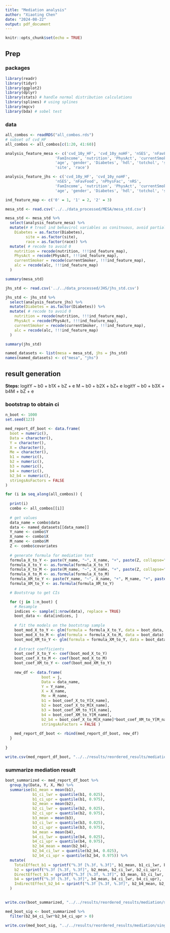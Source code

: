 ```yaml
---
title: "Mediation analysis"
author: "Xiaoting Chen"
date: "2024-08-22"
output: pdf_document
---
```


```r
knitr::opts_chunk$set(echo = TRUE)
```



## Prep

### packages
```r
library(readr)
library(tidyr)
library(ggplot2)
library(dplyr)
library(stats) # handle normal distribution calculations
library(splines) # using splines
library(mgcv)
library(bda) # sobel test
```

### data

```r
all_combos <- readRDS("all_combos.rds") 
# subset of cvd_HF
all_combos <- all_combos[c(1:20, 41:60)]
```

```r
analysis_feature_mesa <- c('cvd_10y_HF', 'cvd_10y_noHF', 'nSES', 'nFavFood', 'nPhysFac', 'nRS',
                      'FamIncome', 'nutrition', 'PhysAct', 'currentSmoker', 'alc',
                      'age', 'gender', 'Diabetes', 'hdl', 'totchol', 'sbp',
                      'site', 'race')

analysis_feature_jhs <- c('cvd_10y_HF', 'cvd_10y_noHF', 
                      'nSES', 'nFavFood', 'nPhysFac', 'nRS',
                      'FamIncome', 'nutrition', 'PhysAct', 'currentSmoker', 'alc',
                      'age', 'gender', 'Diabetes', 'hdl', 'totchol', 'sbp')

ind_feature_map <- c('0' = 1, '1' = 2, '2' = 3)
```

```r
mesa_std <- read.csv('../../data_processed/MESA/mesa_std.csv')

mesa_std <- mesa_std %>%
  select(analysis_feature_mesa) %>%
  mutate(# # treat ind behavirol variables as conitnuous, avoid partial significant 
    Diabetes = as.factor(Diabetes),
         site = as.factor(site),
         race = as.factor(race)) %>%
  mutate( # recode to avoid 0
    nutrition = recode(nutrition, !!!ind_feature_map),
    PhysAct = recode(PhysAct, !!!ind_feature_map),
    currentSmoker = recode(currentSmoker, !!!ind_feature_map),
    alc = recode(alc, !!!ind_feature_map)
  )

```

```r
summary(mesa_std)
```

```r
jhs_std <- read.csv('../../data_processed/JHS/jhs_std.csv')

jhs_std <- jhs_std %>%
  select(analysis_feature_jhs) %>%
  mutate(Diabetes = as.factor(Diabetes)) %>%
  mutate( # recode to avoid 0
    nutrition = recode(nutrition, !!!ind_feature_map),
    PhysAct = recode(PhysAct, !!!ind_feature_map),
    currentSmoker = recode(currentSmoker, !!!ind_feature_map),
    alc = recode(alc, !!!ind_feature_map)
  )
```

```r
summary(jhs_std)
```


```r
named_datasets <- list(mesa = mesa_std, jhs = jhs_std)
names(named_datasets) <- c("mesa", "jhs")
```



## result generation

**Steps:**
logitY ~ b0 + b1X + bZ + e
M ~ b0 + b2X + bZ+ e
logitY ~ b0 + b3X + b4M + bZ + e

### bootstrap to obtain ci
```r
n_boot <- 1000
set.seed(123)

med_report_df_boot <- data.frame(
  boot = numeric(),
  Data = character(),
  Y = character(),
  X = character(),
  Me = character(),
  b1 = numeric(),
  b2 = numeric(),
  b3 = numeric(),
  b4 = numeric(),
  b2_b4 = numeric(),
  stringsAsFactors = FALSE 
)

for (i in seq_along(all_combos)) {
  
  print(i)  
  combo <- all_combos[[i]]
  
  # get values
  data_name = combo$data
  data <- named_datasets[[data_name]]
  Y_name <- combo$Y
  X_name <- combo$X
  M_name <- combo$M
  Z <- combo$covariates
  
  # generate formula for mediation test
  formula_X_to_Y <- paste(Y_name, "~", X_name, "+", paste(Z, collapse=" + "))
  formula_X_to_Y <- as.formula(formula_X_to_Y)
  formula_X_to_M <- paste(M_name, "~", X_name, "+", paste(Z, collapse=" + "))
  formula_X_to_M <- as.formula(formula_X_to_M)
  formula_XM_to_Y <- paste(Y_name, "~", X_name, "+", M_name, "+", paste(Z, collapse=" + "))
  formula_XM_to_Y <- as.formula(formula_XM_to_Y)

  # Bootstrap to get CIs

  for (j in 1:n_boot) {
    # Resample 
    indices <- sample(1:nrow(data), replace = TRUE)
    boot_data <- data[indices, ]
    
    # fit the models on the bootstrap sample
    boot_mod_X_to_Y <- glm(formula = formula_X_to_Y, data = boot_data, family = binomial())
    boot_mod_X_to_M <- glm(formula = formula_X_to_M, data = boot_data)
    boot_mod_XM_to_Y <- glm(formula = formula_XM_to_Y, data = boot_data, family = binomial())
    
    # Extract coefficients
    boot_coef_X_to_Y <- coef(boot_mod_X_to_Y)
    boot_coef_X_to_M <- coef(boot_mod_X_to_M)
    boot_coef_XM_to_Y <- coef(boot_mod_XM_to_Y)
    
    new_df <- data.frame(
                boot = j,
                Data = data_name,
                Y = Y_name,
                X = X_name,
                Me = M_name,
                b1 = boot_coef_X_to_Y[X_name],
                b2 = boot_coef_X_to_M[X_name],
                b3 = boot_coef_XM_to_Y[X_name],
                b4 = boot_coef_XM_to_Y[M_name], 
                b2_b4 = boot_coef_X_to_M[X_name]*boot_coef_XM_to_Y[M_name],
                stringsAsFactors = FALSE )
  
    med_report_df_boot <- rbind(med_report_df_boot, new_df)
  }
  
}
```

```r
write.csv(med_report_df_boot, "../../results/reordered_results/mediation/single_med_report_df_boot.csv", row.names = FALSE)
```


### summarize mediation result 

```r
boot_summarized <- med_report_df_boot %>%
  group_by(Data, Y, X, Me) %>%
  summarise(b1_mean = mean(b1),
            b1_ci_lwr = quantile(b1, 0.025),
            b1_ci_upr = quantile(b1, 0.975),
            b2_mean = mean(b2),
            b2_ci_lwr = quantile(b2, 0.025),
            b2_ci_upr = quantile(b2, 0.975),
            b3_mean = mean(b3),
            b3_ci_lwr = quantile(b3, 0.025),
            b3_ci_upr = quantile(b3, 0.975),
            b4_mean = mean(b4),
            b4_ci_lwr = quantile(b4, 0.025),
            b4_ci_upr = quantile(b4, 0.975),
            b2_b4_mean = mean(b2_b4),
            b2_b4_ci_lwr = quantile(b2_b4, 0.025),
            b2_b4_ci_upr = quantile(b2_b4, 0.975)) %>%
  mutate(
    TotalEffect_b1 = sprintf("%.3f [%.3f, %.3f]", b1_mean, b1_ci_lwr, b1_ci_upr),
    b2 = sprintf("%.3f [%.3f, %.3f]", b2_mean, b2_ci_lwr, b2_ci_upr),
    DirectEffect_b3 = sprintf("%.3f [%.3f, %.3f]", b3_mean, b3_ci_lwr, b3_ci_upr),
    b4 = sprintf("%.3f [%.3f, %.3f]", b4_mean, b4_ci_lwr, b4_ci_upr),
    IndirectEffect_b2_b4 = sprintf("%.3f [%.3f, %.3f]", b2_b4_mean, b2_b4_ci_lwr, b2_b4_ci_upr)
  )
  

write.csv(boot_summarized, "../../results/reordered_results/mediation/single_med_boot_summarized.csv", row.names = FALSE)
```

```r
med_boot_sig <- boot_summarized %>%
  filter(b2_b4_ci_lwr*b2_b4_ci_upr > 0) 

write.csv(med_boot_sig, "../../results/reordered_results/mediation/single_med_boot_sig.csv", row.names = FALSE)
```


